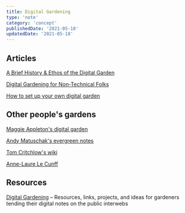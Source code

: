 ```yaml
---
title: Digital Gardening
type: 'note'
category: 'concept'
publishedDate: '2021-05-18'
updatedDate: '2021-05-18'
---
```


<Quote
  text="A garden is a collection of evolving ideas that aren't strictly organised by their publication date. They're inherently exploratory – notes are linked through contextual associations. They aren't refined or complete - notes are published as half-finished thoughts that will grow and evolve over time. They're less rigid, less performative, and less perfect than the personal websites we're used to seeing."
  author="Maggie Appleton"
  url="https://maggieappleton.com/garden-history"
/>

<Quote
  text="A digital garden is an online space at the intersection of a notebook and a blog, where digital gardeners share seeds of thoughts to be cultivated in public. Contrary to a blog, where articles and essays have a publication date and start decaying as soon as they are published, a digital garden is evergreen: digital gardeners keep on editing and refining their notes."
  author="Anne-Laure Le Cunff"
  url="https://nesslabs.com/digital-garden-set-up"
/>

## Articles

[A Brief History & Ethos of the Digital Garden](https://maggieappleton.com/garden-history)

[Digital Gardening for Non-Technical Folks](https://maggieappleton.com/nontechnical-gardening)

[How to set up your own digital garden](https://nesslabs.com/digital-garden-set-up)

## Other people's gardens

[Maggie Appleton's digital garden](https://maggieappleton.com/garden)

[Andy Matuschak's evergreen notes](https://notes.andymatuschak.org/Evergreen_notes)

[Tom Critchlow's wiki](https://tomcritchlow.com/wiki/)

[Anne-Laure Le Cunff](https://nesslabs.com/digital-garden-set-up)

## Resources

[Digital Gardening](https://github.com/MaggieAppleton/digital-gardeners) – Resources, links, projects, and ideas for gardeners tending their digital notes on the public interwebs
